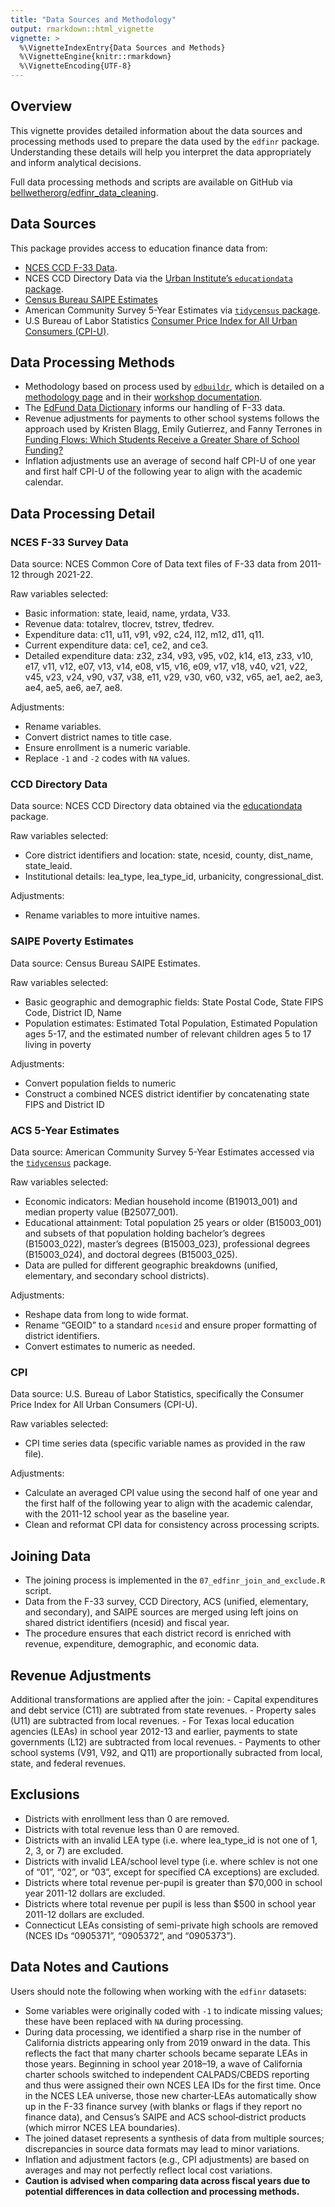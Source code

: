 ```yaml
---
title: "Data Sources and Methodology"
output: rmarkdown::html_vignette
vignette: >
  %\VignetteIndexEntry{Data Sources and Methods}
  %\VignetteEngine{knitr::rmarkdown}
  %\VignetteEncoding{UTF-8}
---
```


## Overview

This vignette provides detailed information about the data sources and processing methods used to prepare the data used by the `edfinr` package. Understanding these details will help you interpret the data appropriately and inform analytical decisions.

Full data processing methods and scripts are available on GitHub via [bellwetherorg/edfinr_data_cleaning](https://github.com/bellwetherorg/edfinr_data_cleaning).

## Data Sources

This package provides access to education finance data from:

- [NCES CCD F-33 Data](https://nces.ed.gov/ccd/files.asp).
- NCES CCD Directory Data via the [Urban Institute's `educationdata` package](https://educationdata.urban.org/documentation/#r).
- [Census Bureau SAIPE Estimates](https://www.census.gov/programs-surveys/saipe.html)
- American Community Survey 5-Year Estimates via [`tidycensus` package](https://walker-data.com/tidycensus/).
- U.S Bureau of Labor Statistics [Consumer Price Index for All Urban Consumers (CPI-U)](https://data.bls.gov/toppicks?survey=cu).

## Data Processing Methods

- Methodology based on process used by [`edbuildr`](https://github.com/EdBuild/edbuildr), which is detailed on a [methodology page](http://data.edbuild.org/) and in their [workshop documentation](http://viz.edbuild.org/workshops/edbuildr/).
- The [EdFund Data Dictionary](https://data-dictionary.ed-fund.org/?_gl=1*199anoz*_ga*MTg3MDM3NDg2LjE3MzkzNzAzOTE.*_ga_TGH6XK399M*MTc0NDIyMzY3Ni43LjEuMTc0NDIyMzY4MC4wLjAuMA..) informs our handling of F-33 data.
- Revenue adjustments for payments to other school systems follows the approach used by Kristen Blagg, Emily Gutierrez, and Fanny Terrones in [Funding Flows: Which Students Receive a Greater Share of School Funding?](https://apps.urban.org/features/school-funding-trends/files/202204_K12_funding_technical_appendix.pdf)
- Inflation adjustments use an average of second half CPI-U of one year and first half CPI-U of the following year to align with the academic calendar.

## Data Processing Detail

### NCES F-33 Survey Data

Data source: NCES Common Core of Data text files of F-33 data from 2011-12 through 2021-22.

Raw variables selected:

- Basic information: state, leaid, name, yrdata, V33.
- Revenue data: totalrev, tlocrev, tstrev, tfedrev.
- Expenditure data: c11, u11, v91, v92, c24, l12, m12, d11, q11.
- Current expenditure data: ce1, ce2, and ce3.
- Detailed expenditure data: z32, z34, v93, v95, v02, k14, e13, z33, v10, e17, v11, v12, e07, v13, v14, e08, v15, v16, e09, v17, v18, v40, v21, v22, v45, v23, v24, v90, v37, v38, e11, v29, v30, v60, v32, v65, ae1, ae2, ae3, ae4, ae5, ae6, ae7, ae8.

Adjustments:

- Rename variables.
- Convert district names to title case.
- Ensure enrollment is a numeric variable.
- Replace `-1` and `-2` codes with `NA` values.

### CCD Directory Data

Data source: NCES CCD Directory data obtained via the
[educationdata](https://educationdata.urban.org/documentation/#r)
package.

Raw variables selected:

- Core district identifiers and location: state, ncesid, county, dist_name, state_leaid.
- Institutional details: lea_type, lea_type_id, urbanicity, congressional_dist.

Adjustments:

- Rename variables to more intuitive names.

### SAIPE Poverty Estimates

Data source: Census Bureau SAIPE Estimates.

Raw variables selected:

- Basic geographic and demographic fields: State Postal Code, State FIPS Code, District ID, Name
- Population estimates: Estimated Total Population, Estimated Population ages 5-17, and the estimated number of relevant children ages 5 to 17 living in poverty

Adjustments:

- Convert population fields to numeric
- Construct a combined NCES district identifier by concatenating state FIPS and District ID

### ACS 5-Year Estimates

Data source: American Community Survey 5-Year Estimates accessed via the
[`tidycensus`](https://walker-data.com/tidycensus/) package.

Raw variables selected:

- Economic indicators: Median household income (B19013_001) and median property value (B25077_001).
- Educational attainment: Total population 25 years or older (B15003_001) and subsets of that population holding bachelor's degrees (B15003_022), master's degrees (B15003_023), professional degrees (B15003_024), and doctoral degrees (B15003_025).
- Data are pulled for different geographic breakdowns (unified, elementary, and secondary school districts).

Adjustments:

- Reshape data from long to wide format.
- Rename “GEOID” to a standard `ncesid` and ensure proper formatting of district identifiers.
- Convert estimates to numeric as needed.

### CPI

Data source: U.S. Bureau of Labor Statistics, specifically the Consumer Price Index for All Urban Consumers (CPI-U).

Raw variables selected:

- CPI time series data (specific variable names as provided in the raw file).

Adjustments:

- Calculate an averaged CPI value using the second half of one year and the first half of the following year to align with the academic calendar, with the 2011-12 school year as the baseline year.
- Clean and reformat CPI data for consistency across processing scripts.

## Joining Data

- The joining process is implemented in the `07_edfinr_join_and_exclude.R` script.
- Data from the F-33 survey, CCD Directory, ACS (unified, elementary, and secondary), and SAIPE sources are merged using left joins on shared district identifiers (ncesid) and fiscal year.
- The procedure ensures that each district record is enriched with revenue, expenditure, demographic, and economic data.

## Revenue Adjustments

Additional transformations are applied after the join:
- Capital expenditures and debt service (C11) are subtrated from state revenues.
- Property sales (U11) are subtracted from local revenues.
- For Texas local education agencies (LEAs) in school year 2012-13 and earlier, payments to state governments (L12) are subtracted from local revenues.
- Payments to other school systems (V91, V92, and Q11) are proportionally subracted from local, state, and federal revenues.

## Exclusions

- Districts with enrollment less than 0 are removed.
- Districts with total revenue less than 0 are removed.
- Districts with an invalid LEA type (i.e. where lea_type_id is not one of 1, 2, 3, or 7) are excluded.
- Districts with invalid LEA/school level type (i.e. where schlev is not one of "01", "02", or "03", except for specified CA exceptions) are excluded.
- Districts where total revenue per-pupil is greater than $70,000 in school year 2011-12 dollars are excluded.
- Districts where total revenue per pupil is less than $500 in school year 2011-12 dollars are excluded.
- Connecticut LEAs consisting of semi-private high schools are removed (NCES IDs "0905371", "0905372", and "0905373").

## Data Notes and Cautions

Users should note the following when working with the `edfinr` datasets:

- Some variables were originally coded with `-1` to indicate missing values; these have been replaced with `NA` during processing.
- During data processing, we identified a sharp rise in the number of California districts appearing only from 2019 onward in the data. This reflects the fact that many charter schools became separate LEAs in those years. Beginning in school year 2018–19, a wave of California charter schools switched to independent CALPADS/CBEDS reporting and thus were assigned their own NCES LEA IDs for the first time. Once in the NCES LEA universe, those new charter‐LEAs automatically show up in the F-33 finance survey (with blanks or flags if they report no finance data), and Census’s SAIPE and ACS school‐district products (which mirror NCES LEA boundaries).
- The joined dataset represents a synthesis of data from multiple sources; discrepancies in source data formats may lead to minor variations.
- Inflation and adjustment factors (e.g., CPI adjustments) are based on averages and may not perfectly reflect local cost variations.
- **Caution is advised when comparing data across fiscal years due to potential differences in data collection and processing methods.**
